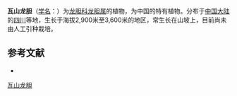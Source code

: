 {{Orphan|time=2016-09-17T09:56:12+00:00}}

{{Speciesbox
| name = 瓦山龙胆
| status = 
| status_system = 
| image =
| genus = Gentiana
| species = wasenensis
| authority = Marq.
}}

'''瓦山龙胆'''（[[学名|学名]]：{{lang|la|''Gentiana wasenensis''}}）为[[龙胆科|龙胆科]][[龙胆属|龙胆属]]的植物，为中国的特有植物。分布于[[中国大陆|中国大陆]]的[[四川|四川]]等地，生长于海拔2,900米至3,600米的地区，常生长在山坡上，目前尚未由人工引种栽培。

== 参考文献 ==
<div class="references-small">
* {{cite web| url =http://www.bioinfo.cn/db05/KmzwSpecies.php?action=view&id=8183| title =瓦山龙胆| work =《中国高等植物数据库全库》| publisher =中国科学院微生物研究所| author =昆明植物研究所| accessdate =2009-02-24| deadurl =yes| archiveurl =https://web.archive.org/web/20160305052704/http://www.bioinfo.cn/db05/KmzwSpecies.php?action=view&id=8183| archivedate =2016-03-05}}
</div>
{{Taxonbar|from=Q15227379}}

[[Category:龙胆属|瓦山龙胆]]


{{植物小作品}}